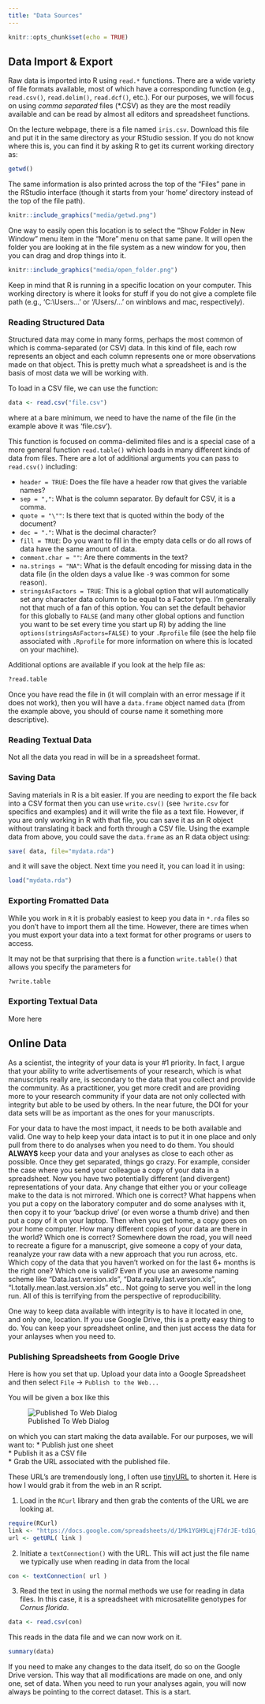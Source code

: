 ```yaml
---
title: "Data Sources"
---
```


```r
knitr::opts_chunk$set(echo = TRUE)
```




## Data Import & Export

Raw data is imported into R using `read.*` functions.  There are a wide variety of file formats available, most of which have a corresponding function (e.g., `read.csv()`, `read.delim()`, `read.dcf()`, etc.).  For our purposes, we will focus on using *comma separated* files (*.CSV) as they are the most readily available and can be read by almost all editors and spreadsheet functions.   

On the lecture webpage, there is a file named `iris.csv`.  Download this file and put it in the same directory as your RStudio session.  If you do not know where this is, you can find it by asking R to get its current working directory as: 

```r
getwd()
```

The same information is also printed across the top of the "Files" pane in the RStudio interface (though it starts from your 'home' directory instead of the top of the file path).

```r
knitr::include_graphics("media/getwd.png")
```

One way to easily open this location is to select the "Show Folder in New Window" menu item in the "More" menu on that same pane.  It will open the folder you are looking at in the file system as a new window for you, then you can drag and drop things into it.

```r
knitr::include_graphics("media/open_folder.png")
```

Keep in mind that R is running in a specific location on your computer.  This working directory is where it looks for stuff if you do not give a complete file path (e.g., 'C:\\Users\...' or '/Users/...' on winblows and mac, respectively).  

### Reading Structured Data

Structured data may come in many forms, perhaps the most common of which is comma-separated (or CSV) data.  In this kind of file, each row represents an object and each column represents one or more observations made on that object.  This is pretty much what a spreadsheet is and is the basis of most data we will be working with.  

To load in a CSV file, we can use the function:

```r
data <- read.csv("file.csv")
```

where at a bare minimum, we need to have the name of the file (in the example above it was 'file.csv').  

This function is focused on comma-delimited files and is a special case of a more general function `read.table()` which loads in many different kinds of data from files. There are a lot of additional arguments you can pass to `read.csv()` including:  

- `header = TRUE`: Does the file have a header row that gives the variable names?  
- `sep = ","`:   What is the column separator.  By default for CSV, it is a comma.  
- `quote = "\""`:  Is there text that is quoted within the body of the document?  
- `dec = "."`: What is the decimal character?  
- `fill = TRUE`: Do you want to fill in the empty data cells or do all rows of data have the same amount of data.  
- `comment.char = ""`:  Are there comments in the text?  
- `na.strings = "NA"`: What is the default encoding for missing data in the data file (in the olden days a value like `-9` was common for some reason).  
- `stringsAsFactors = TRUE`: This is a global option that will automatically set any character data column to be equal to a Factor type. I'm generally not that much of a fan of this option.  You can set the default behavior for this globally to `FALSE` (and many other global options and function you want to be set every time you start up R) by adding the line `options(stringsAsFactors=FALSE)` to your `.Rprofile` file (see the help file associated with `.Rprofile` for more information on where this is located on your machine).  

Additional options are available if you look at the help file as:

```r
?read.table
```

Once you have read the file in (it will complain with an error message if it does not work), then you will have a `data.frame` object named `data` (from the example above, you should of course name it something more descriptive).

### Reading Textual Data

Not all the data you read in will be in a spreadsheet format.  <!-- TODO: Add text data -->




### Saving Data

Saving materials in R is a bit easier.  If you are needing to export the file back into a CSV format then you can use `write.csv()` (see `?write.csv` for specifics and examples) and it will write the file as a text file.  However, if you are only working in R with that file, you can save it as an R object without translating it back and forth through a CSV file.  Using the example data from above, you could save the `data.frame` as an R data object using:

```r
save( data, file="mydata.rda")
```

and it will save the object.  Next time you need it, you can load it in using:

```r
load("mydata.rda")
```

### Exporting Fromatted Data

While you work in `R` it is probably easiest to keep you data in `*.rda` files so you don't have to import them all the time.  However, there are times when you must export your data into a text format for other programs or users to access.  

It may not be that surprising that there is a function `write.table()` that allows you specify the parameters for 

```r
?write.table
```


### Exporting Textual Data

More here <!-- TODO: More here -->


## Online Data

As a scientist, the integrity of your data is your #1 priority.  In fact, I argue that your ability to write advertisements of your research, which is what manuscripts really are, is secondary to the data that you collect and provide the community.  As a practitioner, you get more credit and are providing more to your research community if your data are not only collected with integrity but able to be used by others.  In the near future, the DOI for your data sets will be as important as the ones for your manuscripts.

For your data to have the most impact, it needs to be both available and valid.  One way to help keep your data intact is to put it in one place and only pull from there to do analyses when you need to do them.  You should <b>ALWAYS</b> keep your data and your analyses as close to each other as possible.  Once they get separated, things go crazy.  For example, consider the case where you send your colleague a copy of your data in a spreadsheet.  Now you have two potentially different (and divergent) representations of your data.  Any change that either you or your colleage make to the data is not mirrored.  Which one is correct?  What happens when you put a copy on the laboratory computer and do some analyses with it, then copy it to your 'backup drive' (or even worse a thumb drive) and then put a copy of it on your laptop.  Then when you get home, a copy goes on your home computer.  How many different copies of your data are there in the world?  Which one is correct?  Somewhere down the road, you will need to recreate a figure for a manuscript, give someone a copy of your data, reanalyze your raw data with a new approach that you run across, etc.  Which copy of the data that you haven't worked on for the last 6+ months is the right one?  Which one is valid?  Even if you use an awesome naming scheme like "Data.last.version.xls", "Data.really.last.version.xls", "I.totally.mean.last.version.xls" etc..  Not going to serve you well in the long run.  All of this is terrifying from the perspective of reproducibility.

One way to keep data available with integrity is to have it located in one, and only one, location.  If you use Google Drive, this is a pretty easy thing to do.  You can keep your spreadsheet online, and then just access the data for your anlayses when you need to.

### Publishing Spreadsheets from Google Drive

Here is how you set that up.  Upload your data into a Google Spreadsheet and then select `File` &rightarrow; `Publish to the Web...`

You will be given a box like this

![Published To Web Dialog](./media/publish_spreadsheet.png)

on which you can start making the data available.  For our purposes, we will want to:
* Publish just one sheet  
* Publish it as a CSV file   
* Grab the URL associated with the published file.

These URL's are tremendously long, I often use [tinyURL](http://tinyurl.com) to shorten it.  Here is how I would grab it from the web in an R script.

1. Load in the `RCurl` library and then grab the contents of the URL we are looking at.
```r
require(RCurl)
link <- "https://docs.google.com/spreadsheets/d/1Mk1YGH9LqjF7drJE-td1G_JkdADOU0eMlrP01WFBT8s/pub?gid=0&single=true&output=csv"
url <- getURL( link )
```   

2. Initiate a `textConnection()` with the URL.  This will act just the file name we typically use when reading in data from the local
```r
con <- textConnection( url )
```

3. Read the text in using the normal methods we use for reading in data files.  In this case, it is a spreadsheet with microsatellite genotypes for *Cornus florida*.
```r
data <- read.csv(con)
```

This reads in the data file and we can now work on it.

```r
summary(data)
```

If you need to make any changes to the data itself, do so on the Google Drive version.  This way that all modifications are made on one, and only one, set of data.  When you need to run your analyses again, you will now always be pointing to the correct dataset.  This is a start.

